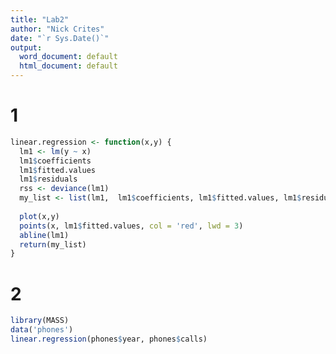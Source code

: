 ```yaml
---
title: "Lab2"
author: "Nick Crites"
date: "`r Sys.Date()`"
output:
  word_document: default
  html_document: default
---
```


# 1

```r
linear.regression <- function(x,y) {
  lm1 <- lm(y ~ x)
  lm1$coefficients
  lm1$fitted.values
  lm1$residuals
  rss <- deviance(lm1)
  my_list <- list(lm1,  lm1$coefficients, lm1$fitted.values, lm1$residuals, rss)
  
  plot(x,y)
  points(x, lm1$fitted.values, col = 'red', lwd = 3)
  abline(lm1)
  return(my_list)
}
```

# 2

```r
library(MASS)
data('phones')
linear.regression(phones$year, phones$calls)
```

